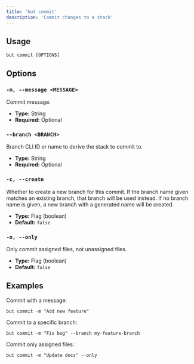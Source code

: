 ```yaml
---
title: 'but commit'
description: 'Commit changes to a stack'
---
```


## Usage

```
but commit [OPTIONS]
```

## Options

### `-m, --message <MESSAGE>`

Commit message.

- **Type:** String
- **Required:** Optional

### `--branch <BRANCH>`

Branch CLI ID or name to derive the stack to commit to.

- **Type:** String
- **Required:** Optional

### `-c, --create`

Whether to create a new branch for this commit.
If the branch name given matches an existing branch, that branch will be used instead.
If no branch name is given, a new branch with a generated name will be created.

- **Type:** Flag (boolean)
- **Default:** `false`

### `-o, --only`

Only commit assigned files, not unassigned files.

- **Type:** Flag (boolean)
- **Default:** `false`

## Examples

Commit with a message:

```
but commit -m "Add new feature"
```

Commit to a specific branch:

```
but commit -m "Fix bug" --branch my-feature-branch
```

Commit only assigned files:

```
but commit -m "Update docs" --only
```
